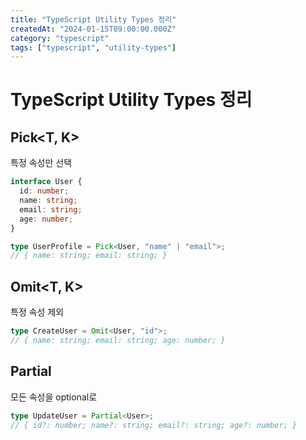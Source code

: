 ```yaml
---
title: "TypeScript Utility Types 정리"
createdAt: "2024-01-15T09:00:00.000Z"
category: "typescript"
tags: ["typescript", "utility-types"]
---
```


# TypeScript Utility Types 정리

## Pick<T, K>

특정 속성만 선택

```typescript
interface User {
  id: number;
  name: string;
  email: string;
  age: number;
}

type UserProfile = Pick<User, "name" | "email">;
// { name: string; email: string; }
```

## Omit<T, K>

특정 속성 제외

```typescript
type CreateUser = Omit<User, "id">;
// { name: string; email: string; age: number; }
```

## Partial<T>

모든 속성을 optional로

```typescript
type UpdateUser = Partial<User>;
// { id?: number; name?: string; email?: string; age?: number; }
```
